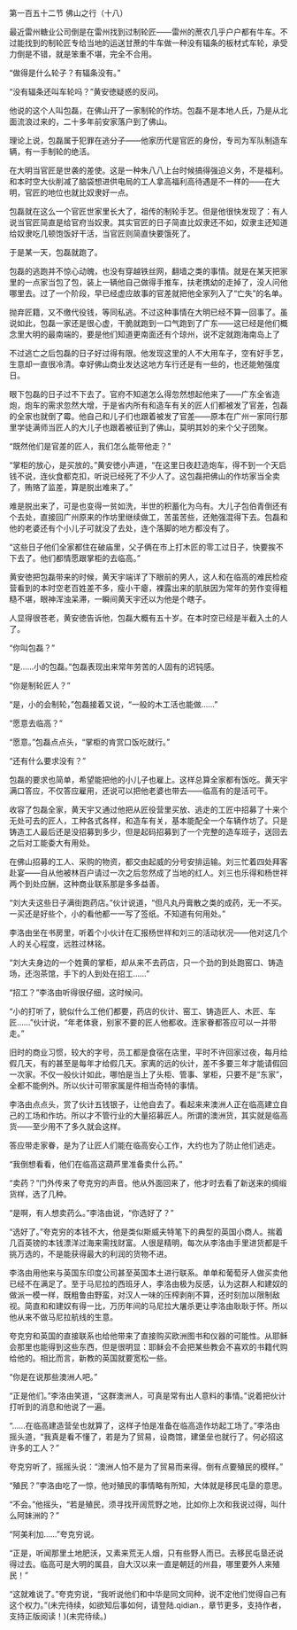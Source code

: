 

第一百五十二节 佛山之行（十八）

最近雷州糖业公司倒是在雷州找到过制轮匠――雷州的蔗农几乎户户都有牛车。不过能找到的制轮匠专给当地的运送甘蔗的牛车做一种没有辐条的板材式车轮，承受力倒是不错，就是笨重不堪，完全不合用。

“做得是什么轮子？有辐条没有。”

“没有辐条还叫车轮吗？”黄安徳疑惑的反问。

他说的这个人叫包磊，在佛山开了一家制轮的作坊。包磊不是本地人氏，乃是从北面流浪过来的，二十多年前安家落户到了佛山。

理论上说，包磊属于犯罪在逃分子――他家历代是官匠的身份，专司为军队制造车辆，有一手制轮的绝活。

在大明当官匠是世袭的差使。这是一种朱八八上台时候搞得强迫义务，不是福利。和本时空大伙削减了脑袋想进供电局的工人拿高福利高待遇是不一样的――在大明，官匠的地位也就比奴隶好一点。

包磊就在这么一个官匠世家里长大了，祖传的制轮手艺。但是他很快发现了：有人说当官匠简直是给官府当奴隶。其实官匠的日子简直比奴隶还不如，奴隶主还知道给奴隶吃几顿饱饭好干活，当官匠则简直快要饿死了。

于是某一天，包磊就跑了。

包磊的逃跑并不惊心动魄，也没有穿越铁丝网，翻墙之类的事情。就是在某天把家里的一点家当包了包，装上一辆他自己做得手推车，扶老携幼的走掉了，没人问他哪里去。过了一个阶段，早已经虚应故事的官差就把他全家列入了“亡失”的名单。

抛弃匠籍，又不缴代役钱，等同私逃。不过这种事情在大明已经不算一回事了。虽说如此，包磊一家还是很心虚，干脆就跑到一口气跑到了广东――这已经是他们概念里大明的最南端的，要是他们知道更南面还有个琼州，说不定就跑海南岛上了

不过逃亡之后包磊的日子好过得有限。他发现这里的人不大用车子，空有好手艺，生意却一直很冷清。幸好佛山商业发达这地方车行还是有一些的，也还能勉强度日。

眼下包磊的日子过不下去了。官府不知道怎么得忽然想起他来了――广东全省造炮，炮车的需求忽然大增，于是省内所有和造车有关的匠人们都被发了官差，包磊的全家也就倒了霉。他自己和儿子们也跟着被发了官差――原本在广州一家同行那里学徒满师当匠人的大儿子也跟着被征到了佛山，莫明其妙的来个父子团聚。

“既然他们是官差的匠人，我们怎么能带他走？”

“掌柜的放心，是买放的。”黄安徳小声道，“在这里日夜赶造炮车，得不到一个天启钱不说，连伙食都克扣，听说已经死了不少人了。这包磊把佛山的作坊家当全卖了，贿赂了监差，算是脱出难来了。”

难是脱出来了，可是也变得一贫如洗，半世的积蓄化为乌有。大儿子包伯青倒还有个去处，直接回广州原来的作坊里继续做工，苦虽苦些，还勉强混得下去。包磊和他的老婆还有个小儿子可就没了去处，连个落脚的地方都没有了。

“这些日子他们全家都住在破庙里，父子俩在市上打木匠的零工过日子，快要挨不下去了。他们都情愿跟掌柜的去临高。”

黄安徳把包磊带来的时候，黄天宇端详了下眼前的男人，这人和在临高的难民检疫营看到的本时空老百姓差不多，瘦小干瘪，裸露出来的肌肤因为常年的劳作变得粗糙不堪，眼神浑浊呆滞，一瞬间黄天宇还以为他是个瞎子。

人显得很苍老，黄安徳告诉他，包磊大概有五十岁。在本时空已经是半截入土的人了。

“你叫包磊？”

“是……小的包磊。”包磊表现出来常年劳苦的人固有的迟钝感。

“你是制轮匠人？”

“是，小的会制轮，”包磊接着又说，“一般的木工活也能做……”

“愿意去临高？”

“愿意。”包磊点点头，“掌柜的肯赏口饭吃就行。”

“还有什么要求没有？”

包磊的要求也简单，希望能把他的小儿子也雇上。这样总算全家都有饭吃。黄天宇满口答应，不仅答应雇用，还说可以把他老婆也带去――临高有的是活可干。

收容了包磊全家，黄天宇又通过他把从匠役营里买放、逃走的工匠中招募了十来个无处可去的匠人，工种各式各样，和造车有关，基本能配全一个车辆作坊了。只是铸造工人最后还是没招募到多少，但是起码招募到了一个完整的造车班子，送回去之后对工能委大有用处。

在佛山招募的工人、采购的物资，都交由起威的分号安排运输。刘三忙着四处拜客赴宴――自从他被林百户请过一次之后忽然成了当地的红人。刘三也乐得和杨世祥两个到处应酬，这种商业联系那是多多益善。

“刘大夫这些日子满街跑药店。”伙计说道，“但凡丸丹膏散之类的成药，无一不买。一买还是好些个，小的看他都一一写了签纸。不知道有何用处。”

李洛由坐在书房里，听着个小伙计在汇报杨世祥和刘三的活动状况――他对这几个人的关心程度，远胜过林铭。

“刘大夫身边的一个姓黄的掌柜，却从来不去药店，只一个劲的到处跑窑口、铸造场，还泡茶馆，手下的人到处在招工……”

“招工？”李洛由听得很仔细，这时候问。

“小的打听了，貌似什么工他们都要，药店的伙计、窑工、铸造匠人、木匠、车匠……”伙计说，“年老体衰，别家不要的匠人他都收。连家眷都答应可以一并带走。”

旧时的商业习惯，较大的字号，员工都是食宿在店里，平时不许回家过夜，每月给假几天，有的甚至是每年才给假几天。家离的远的伙计，差不多要三年才能请假回一次家。不仅一般伙计如此，哪怕是当上了头柜、管事、掌柜，只要不是“东家”，全都不能例外。所以伙计可带家属是件相当奇特的事情。

李洛由点点头，赏了伙计五钱银子，让他自去了。看起来来澳洲人正在临高建立自己的工场和作坊。所以才不管行业的大量招募匠人。所谓的澳洲货，其实就是临高货――至少用不了多久就会这样。

答应带走家眷，是为了让匠人们能在临高安心工作，大约也为了防止他们逃走。

“我倒想看看，他们在临高这葫芦里准备卖什么药。”

“卖药？”门外传来了夸克穷的声音。他从外面回来了，他才时去看了新送来的绸缎货样，选了几种。

“是啊，有人想卖药么。”李洛由说，“你选好了？”

“选好了。”夸克穷的本钱不大，他是类似斯威夫特笔下的典型的英国小商人。揣着几百英镑的本钱漂洋过海来需找财富。人很是精明，每次从李洛由手里进货都是千挑万选的，不是能获得最大的利润的货物不进。

李洛由用他来与英国东印度公司甚至英国本土进行联系。单单和葡萄牙人做买卖他已经不在满足了。至于马尼拉的西班牙人，李洛由极为反感，认为这群人和建奴的做派一模一样，既粗鲁由野蛮，对汉人一味的压榨剥削不算，还时刻加以限制敌视。简直和和建奴有得一比，万历年间的马尼拉大屠杀更让李洛由耿耿于怀。所以他从来不做马尼拉航线的生意。

夸克穷和英国的直接联系也给他带来了直接购买欧洲图书和仪器的可能性。从耶稣会那里也能得到这些东西，但是很明显：耶稣会不会把某些教会不喜欢的书籍代购给他的。相比而言，新教的英国就要宽松一些。

“你是在说那些澳洲人吧。”

“正是他们。”李洛由笑道，“这群澳洲人，可真是常有出人意料的事情。”说着把伙计打听到的消息和他说了一遍。

“……在临高建造营垒也就算了，这样子怕是准备在临高造作坊起工场了。”李洛由摇头道，“我真是看不懂了，若是为了贸易，设商馆，建堡垒也就行了。何必招这许多的工人？”

夸克穷听了，摇摇头说：“澳洲人怕不是为了贸易而来得。倒有点要殖民的模样。”

“殖民？”李洛由吃了一惊，他对殖民的事情略有所知，大体就是移民屯垦的意思。

“不会。”他摇头，“若是殖民，须寻找开阔荒野之地，比如你上次和我说过得，叫什么阿妹洲的？”

“阿美利加……”夸克穷说。

“正是，听闻那里土地肥沃，又素来荒无人烟，只有些野人而已。去移民屯垦还说得过去。临高可是大明的属县，自大汉以来一直是朝廷的州县，哪里要外人来殖民！”

“这就难说了。”夸克穷说，“我听说他们和中华是同文同种，说不定他们觉得自己有这个权力。”(未完待续，如欲知后事如何，请登陆.qidian.，章节更多，支持作者，支持正版阅读！)(未完待续。)

